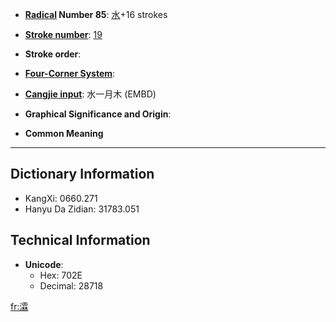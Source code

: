 * '''[[Wiktionary:Chinese radical index| Radical]] Number 85''': [[Wiktionary:Chinese radical index 水|水]]+16 strokes

* '''[[Wiktionary:Chinese total strokes index|Stroke number]]''': [[Wiktionary:Chinese total strokes index 19|19]]

* '''Stroke order''': 

* '''[[Wiktionary:Chinese four corner index|Four-Corner System]]''': 

* '''[[Wiktionary:Chinese Cangjie index|Cangjie input]]''': 水一月木 (EMBD)

* '''Graphical Significance and Origin''': 

* '''Common Meaning'''

----

== Dictionary Information ==

* KangXi: 0660.271
* Hanyu Da Zidian: 31783.051

== Technical Information ==

* '''Unicode''':
** Hex: 702E
** Decimal: 28718

[[fr:瀮]]